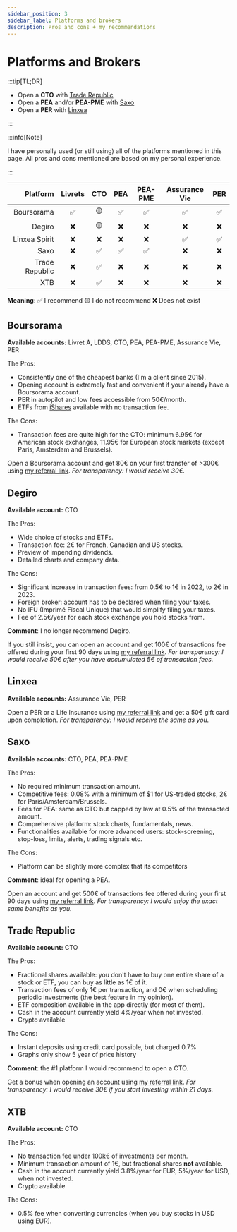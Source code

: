 ```yaml
---
sidebar_position: 3
sidebar_label: Platforms and brokers
description: Pros and cons + my recommendations
---
```



# Platforms and Brokers

:::tip[TL;DR]

- Open a **CTO** with [Trade Republic](https://ref.trade.re/fvjdw1dk)
- Open a **PEA** and/or **PEA-PME** with [Saxo](https://www.home.saxo/fr-fr/accounts/openaccount#refcode=JY%2bEjiq1oqtfdjMEFSDgyxC5YggtcQIx%2bwpiMZXayqludSIt%2f3hKXCpe2oCPZkjU&refid=55c1c8b5-c20b-4b36-8f08-e05110bada8f)
- Open a **PER** with [Linxea](https://linxea.mention-me.com/m/ol/kv8yt-hugo-le-moine)

:::

:::info[Note]

I have personally used (or still using) all of the platforms mentioned in this page. All pros and cons mentioned are based on my personal experience.

:::

|       Platform 	| Livrets 	| CTO 	| PEA 	| PEA-PME 	| Assurance Vie 	| PER 	|
|---------------:	|:-------:	|:---:	|:---:	|:-------:	|:-------------:	|:---:	|
|     Boursorama 	|    ✅    	|  🟡  	|  ✅  	|    ✅    	|       ✅       	|  ✅  	|
|         Degiro 	|    ❌    	|  🟡  	|  ❌  	|    ❌    	|       ❌       	|  ❌  	|
|  Linxea Spirit 	|    ❌    	|  ❌  	|  ❌  	|    ❌    	|       ✅       	|  ✅  	|
|           Saxo 	|    ❌    	|  ✅  	|  ✅  	|    ✅    	|       ❌       	|  ❌  	|
| Trade Republic 	|    ❌    	|  ✅  	|  ❌  	|    ❌    	|       ❌       	|  ❌  	|
|            XTB 	|    ❌    	|  ✅  	|  ❌  	|    ❌    	|       ❌       	|  ❌  	|

**Meaning**: ✅ I recommend 🟡 I do not recommend ❌ Does not exist

## Boursorama
**Available accounts:** Livret A, LDDS, CTO, PEA, PEA-PME, Assurance Vie, PER

The Pros:
- Consistently one of the cheapest banks (I'm a client since 2015).
- Opening account is extremely fast and convenient if your already have a Boursorama account.
- PER in autopilot and low fees accessible from 50€/month.
- ETFs from [iShares](https://www.boursorama.com/bourse/trackers/recherche/?beginnerEtfSearch%5Beligibility%5D%5B%5D=partners&beginnerEtfSearch%5Bcurrent%5D=synthesis&beginnerEtfSearch%5Bsaving%5D=0) available with no transaction fee.

The Cons:
- Transaction fees are quite high for the CTO: minimum 6.95€ for American stock exchanges, 11.95€ for European stock markets (except Paris, Amsterdam and Brussels).

Open a Boursorama account and get 80€ on your first transfer of >300€ using [my referral link](https://bour.so/q23gRmkgW8). *For transparency: I would receive 30€.*

## Degiro
**Available account:** CTO

The Pros:
- Wide choice of stocks and ETFs.
- Transaction fee: 2€ for French, Canadian and US stocks.
- Preview of impending dividends.
- Detailed charts and company data.

The Cons:
- Significant increase in transaction fees: from 0.5€ to 1€ in 2022, to 2€ in 2023.
- Foreign broker: account has to be declared when filing your taxes.
- No IFU (Imprimé Fiscal Unique) that would simplify filing your taxes.
- Fee of 2.5€/year for each stock exchange you hold stocks from.


**Comment**: I no longer recommend Degiro.

If you still insist, you can open an account and get 100€ of transactions fee offered during your first 90 days using [my referral link](https://www.degiro.fr/parrainage/commencez-a-investir?id=15163681&utm_source=mgm). *For transparency: I would receive 50€ after you have accumulated 5€ of transaction fees.*

## Linxea
**Available accounts:** Assurance Vie, PER

Open a PER or a Life Insurance using [my referral link](https://linxea.mention-me.com/m/ol/kv8yt-hugo-le-moine) and get a 50€ gift card upon completion. *For transparency: I would receive the same as you.*


## Saxo
**Available accounts:** CTO, PEA, PEA-PME

The Pros:
- No required minimum transaction amount.
- Competitive fees: 0.08% with a minimum of $1 for US-traded stocks, 2€ for Paris/Amsterdam/Brussels.
- Fees for PEA: same as CTO but capped by law at 0.5% of the transacted amount.
- Comprehensive platform: stock charts, fundamentals, news. 
- Functionalities available for more advanced users: stock-screening, stop-loss, limits, alerts, trading signals etc.

The Cons:
- Platform can be slightly more complex that its competitors

**Comment**: ideal for opening a PEA.

Open an account and get 500€ of transactions fee offered during your first 90 days using [my referral link](https://www.home.saxo/fr-fr/accounts/openaccount#refcode=JY%2bEjiq1oqtfdjMEFSDgyxC5YggtcQIx%2bwpiMZXayqludSIt%2f3hKXCpe2oCPZkjU&refid=55c1c8b5-c20b-4b36-8f08-e05110bada8f). *For transparency: I would enjoy the exact same benefits as you.*


## Trade Republic
**Available account:** CTO

The Pros:
- Fractional shares available: you don't have to buy one entire share of a stock or ETF, you can buy as little as 1€ of it.
- Transaction fees of only 1€ per transaction, and 0€ when scheduling periodic investments (the best feature in my opinion). 
- ETF composition available in the app directly (for most of them).
- Cash in the account currently yield 4%/year when not invested.
- Crypto available

The Cons:
- Instant deposits using credit card possible, but charged 0.7%
- Graphs only show 5 year of price history

**Comment**: the #1 platform I would recommend to open a CTO.

Get a bonus when opening an account using [my referral link](https://ref.trade.re/fvjdw1dk). *For transparency: I would receive 30€ if you start investing within 21 days.*


## XTB
**Available account:** CTO

The Pros: 
- No transaction fee under 100k€ of investments per month.
- Minimum transaction amount of 1€, but fractional shares **not** available.
- Cash in the account currently yield 3.8%/year for EUR, 5%/year for USD, when not invested.
- Crypto available

The Cons:
- 0.5% fee when converting currencies (when you buy stocks in USD using EUR).

<BuyMeACoffee />
